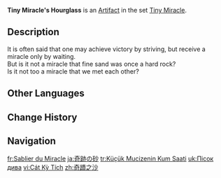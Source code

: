 {{Artifact Infobox
|image = Item Tiny Miracle's Hourglass.png
|set   = Tiny Miracle
|piece = Sands of Eon
}}
{{Description|Just an ordinary everyday hourglass. Turn it upside down and sure enough, the dry sand starts trickling down like water.}}
'''Tiny Miracle's Hourglass''' is an [[Artifact]] in the set [[Tiny Miracle]].

==Description==
It is often said that one may achieve victory by striving, but receive a miracle only by waiting.<br>But is it not a miracle that fine sand was once a hard rock?<br>Is it not too a miracle that we met each other?

==Other Languages==
{{Other Languages
|en      = Tiny Miracle's Hourglass
|zhs     = 奇迹之沙
|zhs_rm  = Qíjī zhī Shā
|zht     = 奇蹟之沙
|zht_rm  = Qíjī zhī Shā
|zh_tl   = Sands of Miracles
|ja      = 奇跡の砂
|ja_rm   = Kiseki no Suna
|ja_tl   = Sands of Miracles
|ko      = 기적의 모래
|ko_rm   = Gijeok-ui Morae
|ko_tl   = Sands of Miracles
|es      = Reloj de Arena del Milagro
|es_tl   = Hourglass of the Miracle
|fr      = Sablier du Miracle
|fr_tl   = Hourglass of the Miracle
|ru      = Песочные часы маленького чуда
|ru_tl   = Tiny Miracle's Hourglass
|th      = Tiny Miracle's Hourglass
|vi      = Cát Kỳ Tích
|vi_tl   = 
|de      = Wundersanduhr
|de_tl   = Miracle Hourglass
|id      = Tiny Miracle's Hourglass
|pt      = Ampulheta do Milagre
|pt_tl   = 
|tr      = Küçük Mucizenin Kum Saati
|tr_tl   = Small Miracle' Hourglass
|it      = Clessidra miracolosa
|it_tl   = 
}}

==Change History==
{{Change History|1.0}}

==Navigation==
{{Artifact Set Navbox|Tiny Miracle}}

[[fr:Sablier du Miracle]]
[[ja:奇跡の砂]]
[[tr:Küçük Mucizenin Kum Saati]]
[[uk:Пісок дива]]
[[vi:Cát Kỳ Tích]]
[[zh:奇蹟之沙]]